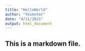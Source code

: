 ```yaml
---
title: "HelloWorld"
author: "Yeimster"
date: "4/11/2021"
output: html_document
---
```


## This is a markdown file.